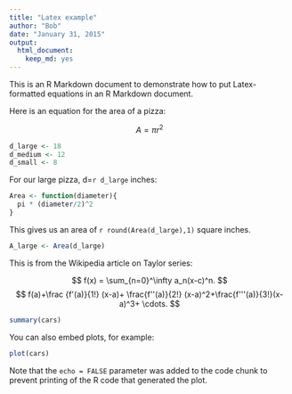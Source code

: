 ```yaml
---
title: "Latex example"
author: "Bob"
date: "January 31, 2015"
output:
  html_document:
    keep_md: yes
---
```


This is an R Markdown document to demonstrate how to put Latex-formatted equations in an R Markdown document.

Here is an equation for the area of a pizza:

$$
A = \pi r^2
$$

```r
d_large <- 18
d_medium <- 12
d_small <- 8
```

For our large pizza, d=`r d_large` inches:

```r
Area <- function(diameter){
  pi * (diameter/2)^2
}
```

This gives us an area of `r round(Area(d_large),1)` square inches.

```r
A_large <- Area(d_large)
```

This is from the Wikipedia article on Taylor series:

$$
f(x) = \sum_{n=0}^\infty a_n(x-c)^n.
$$
$$
f(a)+\frac {f'(a)}{1!} (x-a)+ \frac{f''(a)}{2!} (x-a)^2+\frac{f'''(a)}{3!}(x-a)^3+ \cdots. 
$$


```r
summary(cars)
```

You can also embed plots, for example:

```r
plot(cars)
```

Note that the `echo = FALSE` parameter was added to the code chunk to prevent printing of the R code that generated the plot.

